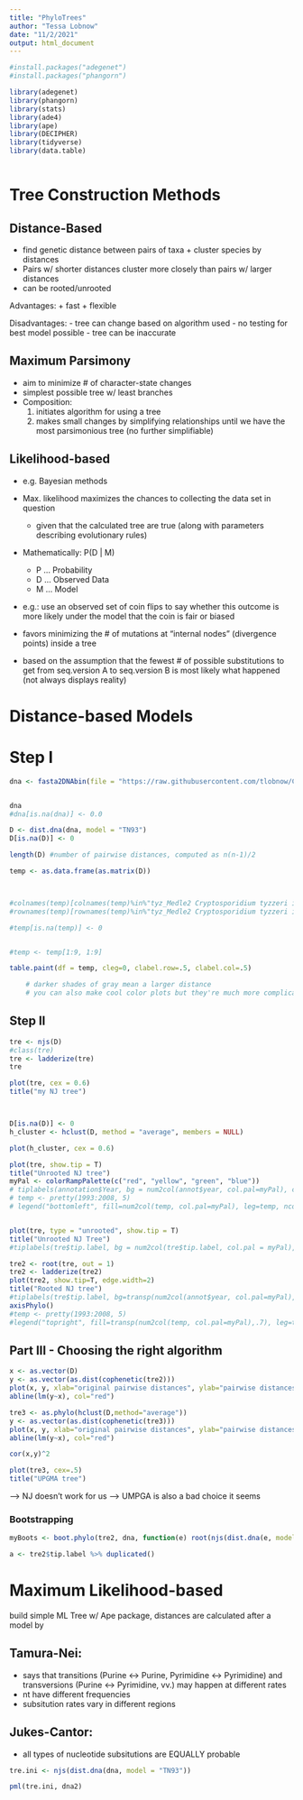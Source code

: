 ```yaml
---
title: "PhyloTrees"
author: "Tessa Lobnow"
date: "11/2/2021"
output: html_document
---
```


``` r
#install.packages("adegenet")
#install.packages("phangorn")

library(adegenet)
library(phangorn)
library(stats)
library(ade4)
library(ape)
library(DECIPHER)
library(tidyverse)
library(data.table)



```



# Tree Construction Methods

## Distance-Based

- find genetic distance between pairs of taxa + cluster species by distances
- Pairs w/ shorter distances cluster more closely than pairs w/ larger distances
- can be rooted/unrooted

Advantages:
+ fast
+ flexible

Disadvantages:
- tree can change based on algorithm used
- no testing for best model possible
- tree can be inaccurate





## Maximum Parsimony

- aim to minimize # of character-state changes
- simplest possible tree w/ least branches
- Composition:
  1) initiates algorithm for using a tree
  2) makes small changes by simplifying relationships until we have the most parsimonious tree (no further simplifiable)
  
  
  
  

## Likelihood-based

- e.g. Bayesian methods
- Max. likelihood maximizes the chances to collecting the data set in question
  - given that the calculated tree are true (along with parameters describing evolutionary rules)

- Mathematically: P(D | M)
  - P ... Probability
  - D ... Observed Data
  - M ... Model
  
- e.g.: use an observed set of coin flips to say whether this outcome is more likely under the model that the coin is fair or biased

- favors minimizing the # of mutations at "internal nodes" (divergence points) inside a tree
- based on the assumption that the fewest # of possible substitutions to get from seq.version A to seq.version B is most likely what happened (not always displays reality)

# Distance-based Models

# Step I

``` r

dna <- fasta2DNAbin(file = "https://raw.githubusercontent.com/tlobnow/Cryptosporidium-BSc/Main-Branch/FASTA_sequences/EH_seqs.fasta")


dna
#dna[is.na(dna)] <- 0.0

D <- dist.dna(dna, model = "TN93")
D[is.na(D)] <- 0 

length(D) #number of pairwise distances, computed as n(n-1)/2

temp <- as.data.frame(as.matrix(D))



#colnames(temp)[colnames(temp)%in%"tyz_Medle2 Cryptosporidium tyzzeri isolate UGA55 Ctyz_5, whole genome shotgun sequence"] <- "MEDLE-refSeq"
#rownames(temp)[rownames(temp)%in%"tyz_Medle2 Cryptosporidium tyzzeri isolate UGA55 Ctyz_5, whole genome shotgun sequence"] <- "MEDLE-refSeq"

#temp[is.na(temp)] <- 0


#temp <- temp[1:9, 1:9]

table.paint(df = temp, cleg=0, clabel.row=.5, clabel.col=.5) 

    # darker shades of gray mean a larger distance 
    # you can also make cool color plots but they're much more complicated because they use the image() function


```


## Step II

``` r
tre <- njs(D)
#class(tre)
tre <- ladderize(tre)
tre 

plot(tre, cex = 0.6)
title("my NJ tree")



D[is.na(D)] <- 0 
h_cluster <- hclust(D, method = "average", members = NULL)

plot(h_cluster, cex = 0.6)

plot(tre, show.tip = T)
title("Unrooted NJ tree")
myPal <- colorRampPalette(c("red", "yellow", "green", "blue"))
# tiplabels(annotation$Year, bg = num2col(annot$year, col.pal=myPal), cex = 0.5)
# temp <- pretty(1993:2008, 5)
# legend("bottomleft", fill=num2col(temp, col.pal=myPal), leg=temp, ncol=2)


plot(tre, type = "unrooted", show.tip = T)
title("Unrooted NJ Tree")
#tiplabels(tre$tip.label, bg = num2col(tre$tip.label, col.pal = myPal), cex = 0.5)

tre2 <- root(tre, out = 1)
tre2 <- ladderize(tre2)
plot(tre2, show.tip=T, edge.width=2)
title("Rooted NJ tree")
#tiplabels(tre$tip.label, bg=transp(num2col(annot$year, col.pal=myPal),.7), cex=.5, fg="transparent")
axisPhylo()
#temp <- pretty(1993:2008, 5)
#legend("topright", fill=transp(num2col(temp, col.pal=myPal),.7), leg=temp, ncol=2)

```



## Part III - Choosing the right algorithm

``` r

x <- as.vector(D)
y <- as.vector(as.dist(cophenetic(tre2)))
plot(x, y, xlab="original pairwise distances", ylab="pairwise distances on the tree", main="Is NJ appropriate?", pch=20, col=transp("black",.1), cex=3)
abline(lm(y~x), col="red")

tre3 <- as.phylo(hclust(D,method="average"))
y <- as.vector(as.dist(cophenetic(tre3)))
plot(x, y, xlab="original pairwise distances", ylab="pairwise distances on the tree", main="Is UPGMA appropriate?", pch=20, col=transp("black",.1), cex=3)
abline(lm(y~x), col="red")

cor(x,y)^2

plot(tre3, cex=.5)
title("UPGMA tree")
```

--> NJ doesn't work for us
--> UMPGA is also a bad choice it seems




### Bootstrapping
``` r
myBoots <- boot.phylo(tre2, dna, function(e) root(njs(dist.dna(e, model = "TN93")),1))

a <- tre2$tip.label %>% duplicated()


```




# Maximum Likelihood-based

build simple ML Tree w/ Ape package, distances are calculated after a model by 

## Tamura-Nei:

- says that transitions (Purine <-> Purine, Pyrimidine <-> Pyrimidine) and transversions (Purine <-> Pyrimidine, vv.) may happen at different rates
- nt have different frequencies
- subsitution rates vary in different regions

## Jukes-Cantor:

- all types of nucleotide subsitutions are EQUALLY probable


``` r

tre.ini <- njs(dist.dna(dna, model = "TN93"))

pml(tre.ini, dna2)

```














